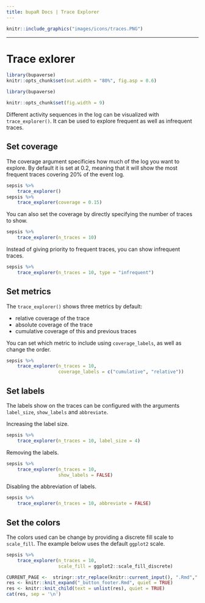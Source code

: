 ```yaml
---
title: bupaR Docs | Trace Explorer
---
```


```r
knitr::include_graphics("images/icons/traces.PNG")
```

***


# Trace exlorer {.tabset .tabset-pills}

```r
library(bupaverse)
knitr::opts_chunk$set(out.width = "80%", fig.asp = 0.6)
```

```r
library(bupaverse)
```

```r
knitr::opts_chunk$set(fig.width = 9)
```

Different activity sequences in the log can be visualized with `trace_explorer()`. It can be used to explore frequent as well as infrequent traces. 

## Set coverage 

The coverage argument specificies how much of the log you want to explore. By default it is set at 0.2, meaning that it will show the most frequent traces covering 20% of the event log.

```r
sepsis %>%
	trace_explorer()
sepsis %>%
	trace_explorer(coverage = 0.15)
```

You can also set the coverage by directly specifying the number of traces to show. 

```r
sepsis %>%
	trace_explorer(n_traces = 10)
```

Instead of giving priority to frequent traces, you can show infrequent traces. 

```r
sepsis %>%
	trace_explorer(n_traces = 10, type = "infrequent")
```


## Set metrics

The `trace_explorer()` shows three metrics by default:

* 	relative coverage of the trace
*	absolute coverage of the trace
*	cumulative coverage of this and previous traces

You can set which metric to include using `coverage_labels`, as well as change the order. 

```r
sepsis %>%
	trace_explorer(n_traces = 10,
				   coverage_labels = c("cumulative", "relative"))
```

## Set labels

The labels show on the traces can be configured with the arguments `label_size`, `show_labels` and `abbreviate`. 

Increasing the label size.

```r
sepsis %>%
	trace_explorer(n_traces = 10, label_size = 4)
```

Removing the labels. 

```r
sepsis %>%
	trace_explorer(n_traces = 10, 
				   show_labels = FALSE)
```

Disabling the abbreviation of labels. 

```r
sepsis %>%
	trace_explorer(n_traces = 10, abbreviate = FALSE)
```

## Set the colors

The colors used can be change by providing a discrete fill scale to `scale_fill`. The example below uses the default `ggplot2` scale.

```r
sepsis %>%
	trace_explorer(n_traces = 10,
				   scale_fill = ggplot2::scale_fill_discrete)
```


```r
CURRENT_PAGE <-  stringr::str_replace(knitr::current_input(), ".Rmd",".html")
res <- knitr::knit_expand("_button_footer.Rmd", quiet = TRUE)
res <- knitr::knit_child(text = unlist(res), quiet = TRUE)
cat(res, sep = '\n')
```
